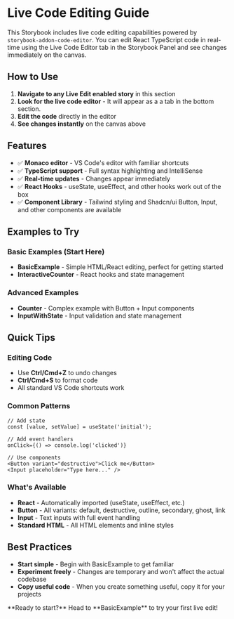 
<Meta of={CodeEditorStories} name="Docs" />

# Live Code Editing Guide

This Storybook includes live code editing capabilities powered by `storybook-addon-code-editor`. You can edit React TypeScript code in real-time using the Live Code Editor tab in the Storybook Panel and see changes immediately on the canvas.

## How to Use

1. **Navigate to any Live Edit enabled story** in this section
2. **Look for the live code editor** - It will appear as a a tab in the bottom section.
3. **Edit the code** directly in the editor
4. **See changes instantly** on the canvas above

## Features

* ✅ **Monaco editor** - VS Code's editor with familiar shortcuts
* ✅ **TypeScript support** - Full syntax highlighting and IntelliSense
* ✅ **Real-time updates** - Changes appear immediately
* ✅ **React Hooks** - useState, useEffect, and other hooks work out of the box
* ✅ **Component Library** - Tailwind styling and Shadcn/ui Button, Input, and other components are available

## Examples to Try

### Basic Examples (Start Here)

* **BasicExample** - Simple HTML/React editing, perfect for getting started
* **InteractiveCounter** - React hooks and state management

### Advanced Examples

* **Counter** - Complex example with Button + Input components
* **InputWithState** - Input validation and state management

## Quick Tips

### Editing Code

* Use **Ctrl/Cmd+Z** to undo changes
* **Ctrl/Cmd+S** to format code
* All standard VS Code shortcuts work

### Common Patterns

```tsx
// Add state
const [value, setValue] = useState('initial');

// Add event handlers
onClick={() => console.log('clicked')}

// Use components
<Button variant="destructive">Click me</Button>
<Input placeholder="Type here..." />
```

### What's Available

* **React** - Automatically imported (useState, useEffect, etc.)
* **Button** - All variants: default, destructive, outline, secondary, ghost, link
* **Input** - Text inputs with full event handling
* **Standard HTML** - All HTML elements and inline styles

## Best Practices

* **Start simple** - Begin with BasicExample to get familiar
* **Experiment freely** - Changes are temporary and won't affect the actual codebase
* **Copy useful code** - When you create something useful, copy it for your projects

<div
  style={{
marginTop: '30px',
padding: '15px',
background: '#e8f5e8',
borderRadius: '8px',
border: '1px solid #4caf50',
}}
>
  **Ready to start?** Head to **BasicExample** to try your first live edit!
</div>
